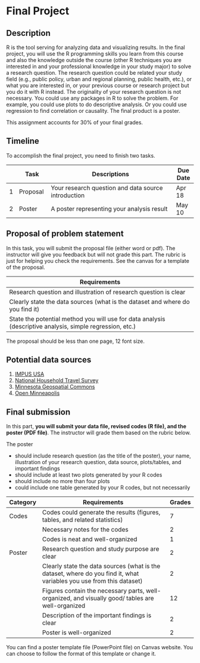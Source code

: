 
# Final Project

## Description
R is the tool serving for analyzing data and visualizing results. In the final project, you will use the R programming skills you learn from this course and also the knowledge outside the course (other R techniques you are interested in and your professional knowledge in your study major) to solve a research question. The research question could be related your study field (e.g., public policy, urban and regional planning, public health, etc.), or what you are interested in, or your previous course or research project but you do it with R instead. The originality of your research question is not necessary. You could use any packages in R to solve the problem. For example, you could use plots to do descriptive analysis. Or you could use regression to find correlation or causality. The final product is a poster.

This assignment accounts for 30% of your final grades.

## Timeline

To accomplish the final project, you need to finish two tasks.

|   | Task          | Descriptions                                             | Due Date |
|:-:|---------------|----------------------------------------------------------|----------|
| 1 | Proposal      | Your research question and data source introduction      | Apr 18   |
| 2 | Poster        | A poster representing your analysis result               | May 10   |


## Proposal of problem statement

In this task, you will submit the proposal file (either word or pdf). The instructor will give you feedback but will not grade this part. The rubric is just for helping you check the requirements. See the canvas for a template of the proposal.

| Requirements                                                                                                              |
|---------------------------------------------------------------------------------------------------------------------------|
| Research question and illustration of research question is clear                                                          |
| Clearly state the data sources (what is the dataset and where do you find it)                                             |
| State the potential method you will use for data analysis (descriptive analysis, simple regression, etc.)                 |

The proposal should be less than one page, 12 font size.

## Potential data sources

1. [IMPUS USA](https://usa.ipums.org/usa/)  
2. [National Household Travel Survey](https://nhts.ornl.gov/)
3. [Minnesota Geospatial Commons](https://gisdata.mn.gov/)
4. [Open Minneapolis](https://opendata.minneapolismn.gov/)

## Final submission

In this part, **you will submit your data file, revised codes (R file), and the poster (PDF file)**. The instructor will grade them based on the rubric below.

The poster  

* should include research question (as the title of the poster), your name, illustration of your research question, data source, plots/tables, and important findings
* should include at least two plots generated by your R codes
* should include no more than four plots
* could include one table generated by your R codes, but not necessarily

| Category | Requirements                                                                                                                  | Grades |
|----------|-------------------------------------------------------------------------------------------------------------------------------|--------|
| Codes    | Codes could generate the results (figures, tables, and related statistics)                                                    | 7      |
|          | Necessary notes for the codes                                                                                                 | 2      |
|          | Codes is neat and well-organized                                                                                              | 1      |
| Poster   | Research question and study purpose are clear                                                                                 | 2      |
|          | Clearly state the data sources (what is the dataset, where do you find it, what variables you use from this dataset)          | 2      |
|          | Figures contain the necessary parts, well-organized, and visually good/ tables are well-organized                             | 12     |
|          | Description of the important findings is clear                                                                                | 2      |
|          | Poster is well-organized                                                                                                      | 2      |

You can find a poster template file (PowerPoint file) on Canvas website. You can choose to follow the format of this template or change it.


